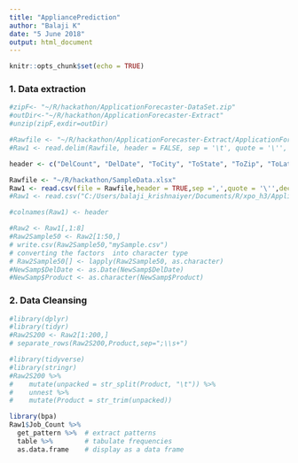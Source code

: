 ```yaml
---
title: "AppliancePrediction" 
author: "Balaji K"
date: "5 June 2018"
output: html_document
---
```


```r
knitr::opts_chunk$set(echo = TRUE)
```

### 1. Data extraction

```R

#zipF<- "~/R/hackathon/ApplicationForecaster-DataSet.zip"
#outDir<-"~/R/hackathon/ApplicationForecaster-Extract"
#unzip(zipF,exdir=outDir)

#Rawfile <- "~/R/hackathon/ApplicationForecaster-Extract/ApplicationForecaster-ProductByZipCode.txt"
#Raw1 <- read.delim(Rawfile, header = FALSE, sep = '\t', quote = '\'', dec='.', fill = TRUE)

header <- c("DelCount", "DelDate", "ToCity", "ToState", "ToZip", "ToLat", "ToLongi", "Product")

Rawfile <- "~/R/hackathon/SampleData.xlsx"
Raw1 <- read.csv(file = Rawfile,header = TRUE,sep =',',quote = '\'',dec = '.')
#Raw1 <- read.csv("C:/Users/balaji_krishnaiyer/Documents/R/xpo_h3/ApplicationForecaster-Extract/ApplicationForecaster-ProductByZipCode.txt")

#colnames(Raw1) <- header

#Raw2 <- Raw1[,1:8]
#Raw2Sample50 <- Raw2[1:50,]
# write.csv(Raw2Sample50,"mySample.csv")
# converting the factors  into character type
# Raw2Sample50[] <- lapply(Raw2Sample50, as.character)
#NewSamp$DelDate <- as.Date(NewSamp$DelDate)
#NewSamp$Product <- as.character(NewSamp$Product) 
```
### 2. Data Cleansing
```R
#library(dplyr)
#library(tidyr)
#Raw2S200 <- Raw2[1:200,]
# separate_rows(Raw2S200,Product,sep=";\\s+")

#library(tidyverse)
#library(stringr)
#Raw2S200 %>%
#    mutate(unpacked = str_split(Product, "\t")) %>%
#    unnest %>%
#    mutate(Product = str_trim(unpacked))

library(bpa)
Raw1$Job_Count %>%
  get_pattern %>%  # extract patterns
  table %>%        # tabulate frequencies
  as.data.frame    # display as a data frame

```
